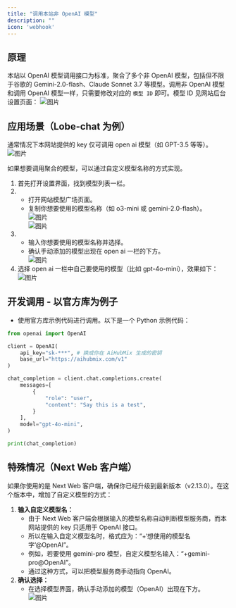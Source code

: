 ```yaml
---
title: "调用本站非 OpenAI 模型"
description: ""
icon: 'webhook'
---
```


## 原理

本站以 OpenAI 模型调用接口为标准，聚合了多个非 OpenAI 模型，包括但不限于谷歌的 Gemini-2.0-flash、Claude Sonnet 3.7 等模型。调用非 OpenAI 模型和调用 OpenAI 模型一样，只需要修改对应的 `模型 ID` 即可。模型 ID 见网站后台设置页面：
![图片](../media/juhe05.PNG)  

## 应用场景（Lobe-chat 为例）

通常情况下本网站提供的 key 仅可调用 open ai 模型（如 GPT-3.5 等等）。
![图片](../media/juhe1.png)  

如果想要调用聚合的模型，可以通过自定义模型名称的方式实现。  
1. 首先打开设置界面，找到模型列表一栏。  
2. - 打开网站模型广场页面。
   - 复制你想要使用的模型名称（如 o3-mini 或 gemini-2.0-flash）。  
![图片](../media/juhe2.png)  
![图片](../media/juhe25.png)  
3. - 输入你想要使用的模型名称并选择。
   - 确认手动添加的模型出现在 open ai 一栏的下方。  
![图片](../media/juhe3.png)   
4. 选择 open ai 一栏中自己要使用的模型（比如 gpt-4o-mini），效果如下：
![图片](../media/juhe4.png)   

## 开发调用 - 以官方库为例子
   - 使用官方库示例代码进行调用。以下是一个 Python 示例代码：  

```python
from openai import OpenAI

client = OpenAI(
    api_key="sk-***", # 换成你在 AiHubMix 生成的密钥
    base_url="https://aihubmix.com/v1"
)

chat_completion = client.chat.completions.create(
    messages=[
        {
            "role": "user",
            "content": "Say this is a test",
        }
    ],
    model="gpt-4o-mini",
)

print(chat_completion)
```
## 特殊情况（Next Web 客户端）  
如果你使用的是 Next Web 客户端，确保你已经升级到最新版本（v2.13.0）。在这个版本中，增加了自定义模型的方式：  
1. **输入自定义模型名：**
   - 由于 Next Web 客户端会根据输入的模型名称自动判断模型服务商，而本网站提供的 key 只适用于 OpenAI 接口。   
   - 所以在输入自定义模型名时，格式应为：“+‘想使用的模型名字’@OpenAI”。
   - 例如，若要使用 gemini-pro 模型，自定义模型名输入：“+gemini-pro@OpenAI”。
   - 通过这种方式，可以把模型服务商手动指向 OpenAI。  
2. **确认选择：**
   - 在选择模型界面，确认手动添加的模型（OpenAI）出现在下方。  
![图片](../media/juhe5.png)

